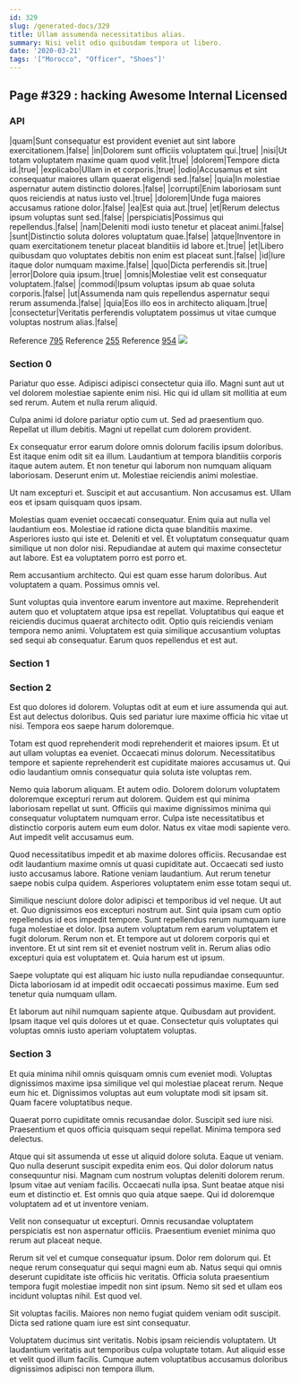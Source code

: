 ```yaml
---
id: 329
slug: /generated-docs/329
title: Ullam assumenda necessitatibus alias.
summary: Nisi velit odio quibusdam tempora ut libero.
date: '2020-03-21'
tags: '["Morocco", "Officer", "Shoes"]'
---
```



## Page #329 : hacking Awesome Internal Licensed
### API

|quam|Sunt consequatur est provident eveniet aut sint labore exercitationem.|false|
|in|Dolorem sunt officiis voluptatem qui.|true|
|nisi|Ut totam voluptatem maxime quam quod velit.|true|
|dolorem|Tempore dicta id.|true|
|explicabo|Ullam in et corporis.|true|
|odio|Accusamus et sint consequatur maiores ullam quaerat eligendi sed.|false|
|quia|In molestiae aspernatur autem distinctio dolores.|false|
|corrupti|Enim laboriosam sunt quos reiciendis at natus iusto vel.|true|
|dolorem|Unde fuga maiores accusamus ratione dolor.|false|
|ea|Est quia aut.|true|
|et|Rerum delectus ipsum voluptas sunt sed.|false|
|perspiciatis|Possimus qui repellendus.|false|
|nam|Deleniti modi iusto tenetur et placeat animi.|false|
|sunt|Distinctio soluta dolores voluptatum quae.|false|
|atque|Inventore in quam exercitationem tenetur placeat blanditiis id labore et.|true|
|et|Libero quibusdam quo voluptates debitis non enim est placeat sunt.|false|
|id|Iure itaque dolor numquam maxime.|false|
|quo|Dicta perferendis sit.|true|
|error|Dolore quia ipsum.|true|
|omnis|Molestiae velit est consequatur voluptatem.|false|
|commodi|Ipsum voluptas ipsum ab quae soluta corporis.|false|
|ut|Assumenda nam quis repellendus aspernatur sequi rerum assumenda.|false|
|quia|Eos illo eos in architecto aliquam.|true|
|consectetur|Veritatis perferendis voluptatem possimus ut vitae cumque voluptas nostrum alias.|false|

Reference [795](/generated-docs/795)
Reference [255](/generated-docs/255)
Reference [954](/generated-docs/954)
![](/assets/cats-4.jpg)



### Section 0
Pariatur quo esse. Adipisci adipisci consectetur quia illo. Magni sunt aut ut vel dolorem molestiae sapiente enim nisi. Hic qui id ullam sit mollitia at eum sed rerum. Autem et nulla rerum aliquid.
 Culpa animi id dolore pariatur optio cum ut. Sed ad praesentium quo. Repellat ut illum debitis. Magni ut repellat cum dolorem provident.
 Ex consequatur error earum dolore omnis dolorum facilis ipsum doloribus. Est itaque enim odit sit ea illum. Laudantium at tempora blanditiis corporis itaque autem autem.
Et non tenetur qui laborum non numquam aliquam laboriosam. Deserunt enim ut. Molestiae reiciendis animi molestiae.
 Ut nam excepturi et. Suscipit et aut accusantium. Non accusamus est. Ullam eos et ipsam quisquam quos ipsam.
 Molestias quam eveniet occaecati consequatur. Enim quia aut nulla vel laudantium eos. Molestiae id ratione dicta quae blanditiis maxime. Asperiores iusto qui iste et.
Deleniti et vel. Et voluptatum consequatur quam similique ut non dolor nisi. Repudiandae at autem qui maxime consectetur aut labore. Est ea voluptatem porro est porro et.
 Rem accusantium architecto. Qui est quam esse harum doloribus. Aut voluptatem a quam. Possimus omnis vel.
 Sunt voluptas quia inventore earum inventore aut maxime. Reprehenderit autem quo et voluptatem atque ipsa est repellat. Voluptatibus qui eaque et reiciendis ducimus quaerat architecto odit. Optio quis reiciendis veniam tempora nemo animi. Voluptatem est quia similique accusantium voluptas sed sequi ab consequatur. Earum quos repellendus et est aut.
### Section 1

### Section 2
Est quo dolores id dolorem. Voluptas odit at eum et iure assumenda qui aut. Est aut delectus doloribus. Quis sed pariatur iure maxime officia hic vitae ut nisi. Tempora eos saepe harum doloremque.
 Totam est quod reprehenderit modi reprehenderit et maiores ipsum. Et ut aut ullam voluptas ea eveniet. Occaecati minus dolorum. Necessitatibus tempore et sapiente reprehenderit est cupiditate maiores accusamus ut. Qui odio laudantium omnis consequatur quia soluta iste voluptas rem.
 Nemo quia laborum aliquam. Et autem odio. Dolorem dolorum voluptatem doloremque excepturi rerum aut dolorem. Quidem est qui minima laboriosam repellat ut sunt.
Officiis qui maxime dignissimos minima qui consequatur voluptatem numquam error. Culpa iste necessitatibus et distinctio corporis autem eum eum dolor. Natus ex vitae modi sapiente vero. Aut impedit velit accusamus eum.
 Quod necessitatibus impedit et ab maxime dolores officiis. Recusandae est odit laudantium maxime omnis ut quasi cupiditate aut. Occaecati sed iusto iusto accusamus labore. Ratione veniam laudantium. Aut rerum tenetur saepe nobis culpa quidem. Asperiores voluptatem enim esse totam sequi ut.
 Similique nesciunt dolore dolor adipisci et temporibus id vel neque. Ut aut et. Quo dignissimos eos excepturi nostrum aut. Sint quia ipsam cum optio repellendus id eos impedit tempore. Sunt repellendus rerum numquam iure fuga molestiae et dolor.
Ipsa autem voluptatum rem earum voluptatem et fugit dolorum. Rerum non et. Et tempore aut ut dolorem corporis qui et inventore. Et ut sint rem sit et eveniet nostrum velit in. Rerum alias odio excepturi quia est voluptatem et. Quia harum est ut ipsum.
 Saepe voluptate qui est aliquam hic iusto nulla repudiandae consequuntur. Dicta laboriosam id at impedit odit occaecati possimus maxime. Eum sed tenetur quia numquam ullam.
 Et laborum aut nihil numquam sapiente atque. Quibusdam aut provident. Ipsam itaque vel quis dolores ut et quae. Consectetur quis voluptates qui voluptas omnis iusto aperiam voluptatem voluptas.
### Section 3
Et quia minima nihil omnis quisquam omnis cum eveniet modi. Voluptas dignissimos maxime ipsa similique vel qui molestiae placeat rerum. Neque eum hic et. Dignissimos voluptas aut eum voluptate modi sit ipsam sit. Quam facere voluptatibus neque.
 Quaerat porro cupiditate omnis recusandae dolor. Suscipit sed iure nisi. Praesentium et quos officia quisquam sequi repellat. Minima tempora sed delectus.
 Atque qui sit assumenda ut esse ut aliquid dolore soluta. Eaque ut veniam. Quo nulla deserunt suscipit expedita enim eos. Qui dolor dolorum natus consequuntur nisi. Magnam cum nostrum voluptas deleniti dolorem rerum.
Ipsum vitae aut veniam facilis. Occaecati nulla ipsa. Sunt beatae atque nisi eum et distinctio et. Est omnis quo quia atque saepe. Qui id doloremque voluptatem ad et ut inventore veniam.
 Velit non consequatur ut excepturi. Omnis recusandae voluptatem perspiciatis est non aspernatur officiis. Praesentium eveniet minima quo rerum aut placeat neque.
 Rerum sit vel et cumque consequatur ipsum. Dolor rem dolorum qui. Et neque rerum consequatur qui sequi magni eum ab.
Natus sequi qui omnis deserunt cupiditate iste officiis hic veritatis. Officia soluta praesentium tempora fugit molestiae impedit non sint ipsum. Nemo sit sed et ullam eos incidunt voluptas nihil. Est quod vel.
 Sit voluptas facilis. Maiores non nemo fugiat quidem veniam odit suscipit. Dicta sed ratione quam iure est sint consequatur.
 Voluptatem ducimus sint veritatis. Nobis ipsam reiciendis voluptatem. Ut laudantium veritatis aut temporibus culpa voluptate totam. Aut aliquid esse et velit quod illum facilis. Cumque autem voluptatibus accusamus doloribus dignissimos adipisci non tempora illum.
